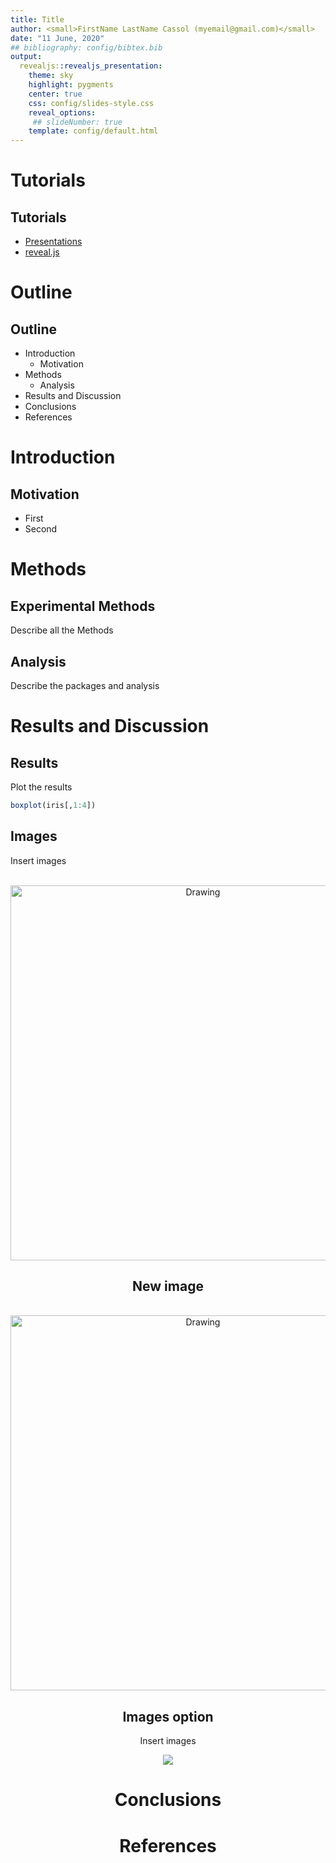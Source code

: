 ```yaml
---
title: Title
author: <small>FirstName LastName Cassol (myemail@gmail.com)</small>
date: "11 June, 2020" 
## bibliography: config/bibtex.bib
output: 
  revealjs::revealjs_presentation:
    theme: sky
    highlight: pygments
    center: true
    css: config/slides-style.css
    reveal_options:
     ## slideNumber: true
    template: config/default.html
---
```


# Tutorials

## Tutorials

  - [Presentations](https://bookdown.org/yihui/rmarkdown/presentations.html)
  - [reveal.js](https://bookdown.org/yihui/rmarkdown/revealjs.html)

# Outline

## Outline
- Introduction
  - Motivation
- Methods
  - Analysis
- Results and Discussion
- Conclusions
- References

# Introduction

## Motivation

- First
- Second

# Methods

## Experimental Methods

Describe all the Methods

## Analysis

Describe the packages and analysis

# Results and Discussion

## Results

Plot the results

```r
boxplot(iris[,1:4])
```

## Images

Insert images

<br><center><img src="./images/logo.png" align="botton" alt="Drawing" style="width: 600px;"/><center>

## New image

<br><left><img src="./images/Print_0006.jpg" align="botton" alt="Drawing" style="width: 600px;"/><left>

## Images option

Insert images

![](./images/logo.png)


# Conclusions


# References 
